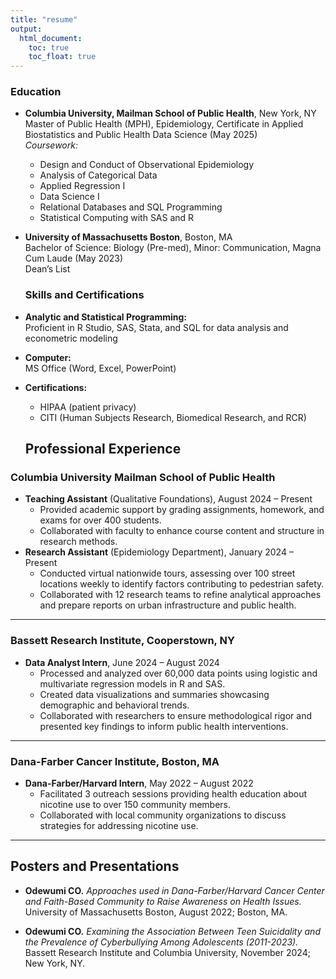 ```yaml
---
title: "resume"
output: 
  html_document:
    toc: true
    toc_float: true
---
```


### **Education**
- **Columbia University, Mailman School of Public Health**, New York, NY  
  Master of Public Health (MPH), Epidemiology, Certificate in Applied Biostatistics and Public Health Data Science (May 2025)  
  *Coursework:*  
  - Design and Conduct of Observational Epidemiology  
  - Analysis of Categorical Data  
  - Applied Regression I  
  - Data Science I  
  - Relational Databases and SQL Programming  
  - Statistical Computing with SAS and R  

- **University of Massachusetts Boston**, Boston, MA  
  Bachelor of Science: Biology (Pre-med), Minor: Communication, Magna Cum Laude (May 2023)  
  Dean’s List 
  
  ### **Skills and Certifications**
- **Analytic and Statistical Programming:**  
  Proficient in R Studio, SAS, Stata, and SQL for data analysis and econometric modeling  
- **Computer:**  
  MS Office (Word, Excel, PowerPoint)  
- **Certifications:**  
  - HIPAA (patient privacy)  
  - CITI (Human Subjects Research, Biomedical Research, and RCR)
  
  ## **Professional Experience**

### **Columbia University Mailman School of Public Health**  
- **Teaching Assistant** (Qualitative Foundations), August 2024 – Present  
  - Provided academic support by grading assignments, homework, and exams for over 400 students.  
  - Collaborated with faculty to enhance course content and structure in research methods.

- **Research Assistant** (Epidemiology Department), January 2024 – Present  
  - Conducted virtual nationwide tours, assessing over 100 street locations weekly to identify factors contributing to pedestrian safety.  
  - Collaborated with 12 research teams to refine analytical approaches and prepare reports on urban infrastructure and public health.

---

### **Bassett Research Institute**, Cooperstown, NY  
- **Data Analyst Intern**, June 2024 – August 2024  
  - Processed and analyzed over 60,000 data points using logistic and multivariate regression models in R and SAS.  
  - Created data visualizations and summaries showcasing demographic and behavioral trends.  
  - Collaborated with researchers to ensure methodological rigor and presented key findings to inform public health interventions.  

---

### **Dana-Farber Cancer Institute**, Boston, MA  
- **Dana-Farber/Harvard Intern**, May 2022 – August 2022  
  - Facilitated 3 outreach sessions providing health education about nicotine use to over 150 community members.  
  - Collaborated with local community organizations to discuss strategies for addressing nicotine use.

---

## **Posters and Presentations**
- **Odewumi CO.** *Approaches used in Dana-Farber/Harvard Cancer Center and Faith-Based Community to Raise Awareness on Health Issues.*  
  University of Massachusetts Boston, August 2022; Boston, MA.  

- **Odewumi CO.** *Examining the Association Between Teen Suicidality and the Prevalence of Cyberbullying Among Adolescents (2011-2023).*  
  Bassett Research Institute and Columbia University, November 2024; New York, NY.  



